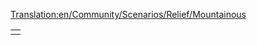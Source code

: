 [[Translation:en/Community/Scenarios/Relief/Mountainous]]
{{en/Community/Scenarios/Scenarios by relief}}

{|

|style="border:none;background:white"|

|}